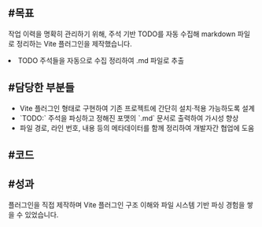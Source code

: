 
<h2 id="목표">
  <span className="text-outline mr-4">#</span>목표
</h2>

작업 이력을 명확히 관리하기 위해, 주석 기반 TODO를 자동 수집해 markdown 파일로 정리하는 Vite 플러그인을 제작했습니다.

<li className="not-prose flex items-center gap-2">
  <Check className="text-highlight mt-2 h-4 w-4 shrink-0 self-start" />
  <span>TODO 주석들을 자동으로 수집 정리하여 .md 파일로 추출</span>
</li>

<h2 id="담당한 부분들">
  <span className="text-outline mr-4">#</span>담당한 부분들
</h2>

<ul className="not-prose">
  <li className="flex items-start gap-2">
    <Check className="text-highlight mt-1 h-4 w-4 shrink-0" />
    <span className="leading-relaxed text-gray-300">
      Vite 플러그인 형태로 구현하여 기존 프로젝트에 간단히 설치·적용 가능하도록
      설계
    </span>
  </li>
  <li className="flex items-start gap-2">
    <Check className="text-highlight mt-1 h-4 w-4 shrink-0" />
    <span className="leading-relaxed text-gray-300">
      `TODO:` 주석을 파싱하고 정해진 포맷의 `.md` 문서로 출력하여 가시성 향상
    </span>
  </li>
  <li className="flex items-start gap-2">
    <Check className="text-highlight mt-1 h-4 w-4 shrink-0" />
    <span className="leading-relaxed text-gray-300">
      파일 경로, 라인 번호, 내용 등의 메타데이터를 함께 정리하여 개발자간 협업에
      도움
    </span>
  </li>
</ul>

<h2 id="코드">
  <span className="text-outline mr-4">#</span>코드
</h2>

<code></code>

<h2 id="성과">
  <span className="text-outline mr-4">#</span>성과
</h2>

플러그인을 직접 제작하며 Vite 플러그인 구조 이해와 파일 시스템 기반 파싱 경험을 쌓을 수 있었습니다.

